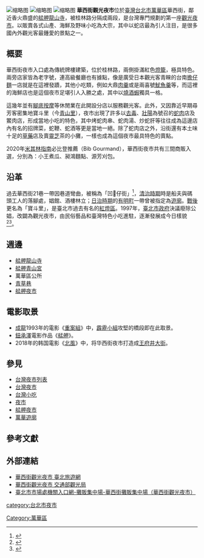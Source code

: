 {{Coord|25.0385873|121.4985012|type:landmark_dim:1000_source:GoogleMaps|display=title}}
{{Infobox retail market
| environment_type   = [[夜市|夜市]]
|名稱=華西街觀光夜市|商店編號=|所在地=[[臺北市|台北市]][[萬華區|萬華區]]華西街23-129|所在地郵遞區號=10848、10853|圖片=Huaxi Street Tourist Night Market paifang 20220617.jpg|圖片說明=夜市入口牌坊|圖片尺寸=300px}}
[[File:Huaxi_Street_Tourist_Night_Market_2019.jpg|缩略图]]
[[File:Huaxi_Street_night_market_0250_-_Summer_2007.jpg|缩略图]]
[[File:Huaxi_Street_night_market_0266_-_Summer_2007.jpg|缩略图]]
'''華西街觀光夜市'''位於[[臺灣|臺灣]][[臺北市|台北市]][[萬華區|萬華區]]華西街，鄰近香火鼎盛的[[艋舺|艋舺]][[艋舺龍山寺|龍山寺]]，被桂林路分隔成兩段，是台灣專門規劃的第一座[[夜市|觀光夜市]]。以販賣各式山產、海鮮及野味小吃為大宗，其中以蛇店最為引人注目，是很多國內外觀光客最鍾愛的景點之一。

== 概要 ==
華西街夜市入口處為傳統牌樓建築，位於桂林路，兩側掛滿紅色[[灯笼|燈籠]]，極具特色。兩旁店家皆為老字號，連高級餐廳也有據點，像是廣受日本觀光客青睞的台南[[擔仔麵|擔仔麵]]一店就是在這裡發蹟，其他小吃類，例如大鼎[[肉羹|肉羹]]或是兩喜號[[魷魚羹|魷魚羹]]等，而這裡的海鮮店也是這個夜市足堪引人入勝之處，其中以[[燒酒蝦|燒酒蝦]]獨具一格。

這幾年並有[[腳底按摩|腳底按摩]]等休閒業在此開設分店以服務觀光客。此外，又因靠近早期尋芳客密集地寶斗里（今[[青山里_(臺北市)|青山里]]），夜市出現了許多以[[解毒|去毒]]、[[壯陽|壯陽]]為號召的[[蛇肉|蛇肉]]店及鱉肉店，形成當地小吃的特色，其中烤蛇肉串、蛇肉湯、炒蛇肝等往往成為這邊店內有名的招牌菜，蛇鞭、蛇酒等更是當地一絕。除了蛇肉店之外，沿街還有本土味十足的[[草藥|草藥]]店及賣[[靈芝|靈芝]]茶的小攤，一樣也成為這個夜市最具特色的賣點。

2020年[[米其林指南|米其林指南]]必比登推薦（Bib Gourmand），華西街夜市共有三間商販入選，分別為：小王煮瓜、昶鴻麵點、源芳刈包。

== 沿革 ==
過去華西街21巷一帶因巷道彎曲，被稱為「凹𦙒仔街」<ref>{{cite web |title=臺北市百年歷史地圖 |url=http://gissrv4.sinica.edu.tw/gis/taipei.aspx |website=中央研究院人文社會科學研究中心 地理資訊科學研究專題中心 |quote=臺北市區改正圖(康本裕提供)(1905) |access-date=2019-08-12 |archive-date=2021-12-19 |archive-url=https://web.archive.org/web/20211219044832/http://gissrv4.sinica.edu.tw/gis/taipei.aspx |dead-url=no }}</ref>，[[臺灣清治時期|清治時期]]時是船夫與碼頭工人的落腳處，娼館、酒樓林立；[[臺灣日治時期|日治時期]]的[[有明町_(臺北市)|有明町]]一帶曾被指定為[[遊廓|遊廓]]。[[臺灣戰後時期|戰後]]更名為「寶斗里」，是臺北市過去有名的[[紅燈區|紅燈區]]。1997年，[[臺北市政府|臺北市政府]]決議廢除公娼，改闢為觀光夜市，由民俗藝品和臺灣特色小吃進駐，逐漸發展成今日樣貌<ref>{{cite web |title=【時空偵探的歷史行腳】艋舺青山宮：讓「寶斗里」又敬又畏的另類城隍廟 |url=https://www.thenewslens.com/article/65561 |website=關鍵評論網 |language=zh-TW |date=2017-04-20 |access-date=2019-08-12 |archive-date=2021-01-28 |archive-url=https://web.archive.org/web/20210128051503/https://www.thenewslens.com/article/65561 |dead-url=no }}</ref><ref>{{cite web |title=艋舺老街 |url=https://www.mdnkids.com/oldstreet/1.asp |website=國語日報 |access-date=2019-08-12 |archive-date=2021-01-19 |archive-url=https://web.archive.org/web/20210119023843/https://www.mdnkids.com/oldstreet/1.asp |dead-url=no }}</ref>。

== 週邊 ==
*[[艋舺龍山寺|艋舺龍山寺]]
*[[艋舺青山宮|艋舺青山宮]]
*萬華區公所
*[[青草巷_(台灣)|青草巷]]
*[[艋舺夜市|艋舺夜市]]

== 電影取景 ==
* [[成龍|成龍]]1993年的電影《[[重案組_(電影)|重案組]]》中，[[霹靂小組|霹靂小組]]攻堅的橋段即在此取景。
* [[鈕承澤|鈕承澤]]電影作品《[[艋舺_(電影)|艋舺]]》。
* 2018年的韩国電影《[[北風_(2018年電影)|北風]]》中，将华西街夜市打造成[[王府井大街|王府井大街]]。

==參見==
* [[台灣夜市列表|台灣夜市列表]]
* [[台灣夜市|台灣夜市]]
* [[台灣小吃|台灣小吃]]
* [[夜市|夜市]]
* [[艋舺夜市|艋舺夜市]]
* [[萬華遊廓|萬華遊廓]]

==參考文獻==
{{reflist}}

== 外部連結 ==
{{Commonscat|Huahsi Street Night Market}}
* [https://www.travel.taipei/zh-tw/attraction/details/1535 華西街觀光夜市  臺北旅遊網] {{Wayback|url=https://www.travel.taipei/zh-tw/attraction/details/1535 |date=20190421085720 }}
* [https://www.taiwan.net.tw/m1.aspx?sNo=0001090&id=18 華西街觀光夜市  交通部觀光局] {{Wayback|url=https://www.taiwan.net.tw/m1.aspx?sNo=0001090&id=18 |date=20210118113123 }}
* [https://www.tcma.gov.taipei/News_Content.aspx?n=FAC14AD2DE4E01A4&sms=32F7BA052C5CA548&s=37321FAC116DD8EE 臺北市市場處機關入口網-攤販集中場-華西街攤販集中場（華西街觀光夜市）] {{Wayback|url=https://www.tcma.gov.taipei/News_Content.aspx?n=FAC14AD2DE4E01A4&sms=32F7BA052C5CA548&s=37321FAC116DD8EE |date=20210124162047 }}

{{台北市商圈}}

[[category:台北市夜市|category:台北市夜市]]
[[Category:萬華區|Category:萬華區]]
